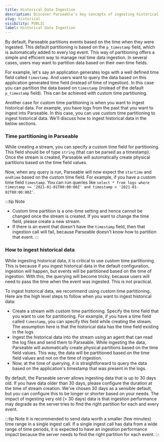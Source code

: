 ```yaml
---
title: Historical Data Ingestion
description: Discover Parseable's key concepts of ingesting historical log data. Explore the best practices for efficient log data management.
slug: historical
visibility: PUBLIC
label: Historical Data Ingestion
---
```


<head>
<title>Parseable Historical Data Ingestion: Ingest historical data | Parseable</title>
<meta charSet="utf-8" />
<meta name="twitter:card" content="summary" />
</head>

By default, Parseable partitions events based on the time when they were ingested. This default partitioning is based on the `p_timestamp` field, which is automatically added to every log event. This way of partitioning offers a simple and efficient way to manage real time data ingestion. In several cases, users may want to partition data based on their own time fields. 

For example, let's say an application generates logs with a well defined time field called `timestamp`. And users want to query the data based on this application generated time field (instead of time of ingestion). In this case you can partition the data based on `timestamp` (instead of the default `p_timestamp` field). This can be achieved with custom time partitioning.

Another case for custom time partitioning is when you want to ingest historical data. For example, you have logs from the past that you want to ingest into Parseable. In this case, you can use custom time partitioning to ingest historical data. We'll discuss how to ingest historical data in the below sections.

### Time partitioning in Parseable

While creating a stream, you can specify a custom time field for partitioning. This field should be of type `string` (that can be parsed as a timestamp). Once the stream is created, Parseable will automatically create physical partitions based on the time field values.

Now, when any query is run, Parseable will now expect the `startime` and `endtime` based on the custom time field. For example, if you have a custom time field `timestamp`. You can run queries like `select * from logs where timestamp >= '2021-01-01T00:00:00Z' and timestamp < '2021-01-02T00:00:00Z'`.

:::tip Note
- Custom time partition is a one-time setting and hence cannot be changed once the stream is created. If you want to change the time field, please create a new stream.
- If there is an event that doesn't have the `timestamp` field, then that ingestion call will fail, because Parseable doesn't know how to partition that event. 
:::

### How to ingest historical data

While ingesting historical data, it is critical to use custom time partitioning. This is because if you ingest historical data in the default configuration, ingestion will happen, but events will be partitioned based on the time of ingestion. With this, the querying will become tricky, because users will need to pass the time when the event was ingested. This is not practical.

To ingest historical data, we recommend using custom time partitioning. Here are the high level steps to follow when you want to ingest historical data:

- Create a stream with custom time partitioning. Specify the time field that you want to use for partitioning. For example, if you have a time field called `timestamp`, you can specify this field while creating the stream. The assumption here is that the historical data has the time field existing in the logs.
- Ingest the historical data into the stream using an agent that can read the log files and send them to Parseable. While ingesting the data, Parseable will automatically create physical partitions based on the time field values. This way, the data will be partitioned based on the time field values and not on the time of ingestion.
- Now, at the time of querying, it is straightforward to query the data based on the application's timestamp that was present in the logs. 

By default, the Parseable server allows ingesting data that is up to 30 days old. If you have data older than 30 days, please configure the duration at the time of stream creation. We've chosen 30 days as a sensible default, but you can configure this to be longer or shorter based on your needs. The impact of ingesting very old (> 30 days) data is that ingestion performance may degrade as the server tries to find the right partition for each and every event.

:::tip Note
It is recommended to send data worth a smaller (few minutes) time range in a single ingest call. If a single ingest call has data from a wide range of time periods, it is expected to have an ingestion performance impact because the server needs to find the right partition for each event. 
:::
